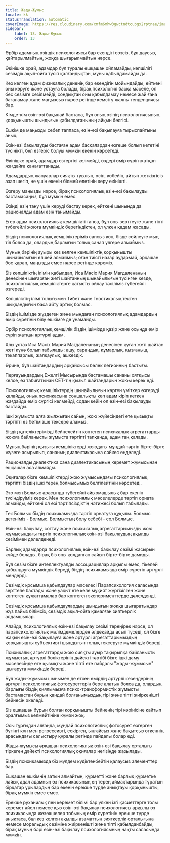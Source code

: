 ```yaml
---
title: Жады-Жұмыс
locale: kk
statusTranslation: automatic
coverImage: https://res.cloudinary.com/xmfm6mhw3gwctndtcubgx2rptnae/image/upload/v1741354419/small_cover_la_gran_rebelion_28716e29d2.webp
sidebar:
    label: 13. Жады-Жұмыс
    order: 13
---
```

Әрбір адамның өзіндік психологиясы бар екендігі сөзсіз, бұл даусыз, қайтарылмайтын, жоққа шығарылмайтын нәрсе.

Өкінішке орай, адамдар бұл туралы ешқашан ойламайды, көпшілігі сезімдік ақыл-ойға түсіп қалғандықтан, мұны қабылдамайды да.

Кез келген адам физикалық дененің бар екендігін мойындайды, өйткені оны көруге және ұстауға болады, бірақ психология басқа мәселе, ол бес сезімге сезілмейді, сондықтан оны қабылдамау немесе жай ғана бағаламау және маңызсыз нәрсе ретінде кемсіту жалпы тенденциясы бар.

Кімде-кім өзін-өзі бақылай бастаса, бұл оның өзінің психологиясының қорқынышты шындығын қабылдағанының айқын белгісі.

Ешкім де маңызды себеп таппаса, өзін-өзі бақылауға тырыспайтыны анық.

Өзін-өзі бақылауды бастаған адам басқалардан өзгеше болып кететіні түсінікті, бұл өзгеріс болуы мүмкін екенін көрсетеді.

Өкінішке орай, адамдар өзгергісі келмейді, өздері өмір сүріп жатқан жағдайға қанағаттанады.

Адамдардың жануарлар сияқты туылып, өсіп, көбейіп, айтып жеткізгісіз азап шегіп, не үшін екенін білмей өлетінін көру өкінішті.

Өзгеру маңызды нәрсе, бірақ психологиялық өзін-өзі бақылауды бастамасаңыз, бұл мүмкін емес.

Өзіңді өзің тану үшін көруді бастау керек, өйткені шынында да рационалды адам өзін танымайды.

Егер адам психологиялық кемшілікті тапса, бұл оны зерттеуге және тіпті түбегейлі жоюға мүмкіндік беретіндіктен, ол үлкен қадам жасады.

Біздің психологиялық кемшіліктеріміз сансыз көп, бізде сөйлеуге мың тіл болса да, олардың барлығын толық санап үлгере алмаймыз.

Мұның бәрінің ауыры кез келген кемшіліктің қорқынышты шынайылығын өлшей алмаймыз; оған тиісті назар аудармай, әрқашан бос қарап, маңызды емес нәрсе ретінде көреміз.

Біз көпшіліктің ілімін қабылдап, Иса Мәсіх Мария Магдаленаның денесінен шығарған жеті шайтанның шынайылығын түсінген кезде, психологиялық кемшіліктерге қатысты ойлау тәсіліміз түбегейлі өзгереді.

Көпшіліктің ілімі толығымен Тибет және Гностикалық тектен шыққандығын баса айту артық болмас.

Біздің ішімізде жүздеген және мыңдаған психологиялық адамдардың өмір сүретінін білу ешкімге де ұнамайды.

Әрбір психологиялық кемшілік біздің ішімізде қазір және осында өмір сүріп жатқан әртүрлі адам.

Ұлы ұстаз Иса Мәсіх Мария Магдаленаның денесінен қуған жеті шайтан жеті күнә болып табылады: ашу, сараңдық, құмарлық, қызғаныш, тәкаппарлық, жалқаулық, ашкөздік.

Әрине, бұл шайтандардың әрқайсысы бөлек легионның бастығы.

Перғауындардың Ежелгі Мысырында бастамашы сананы оятқысы келсе, өз табиғатынан СЕТ-тің қызыл шайтандарын жоюы керек еді.

Психологиялық кемшіліктердің шынайылығын көрген үміткер өзгеруді қалайды, оның психикасына соншалықты көп адам кіріп кеткен жағдайда өмір сүргісі келмейді, содан кейін ол өзін-өзі бақылауды бастайды.

Ішкі жұмыста алға жылжыған сайын, жою жүйесіндегі өте қызықты тәртіпті өз бетімізше тексере аламыз.

Біздің қателіктерімізді бейнелейтін көптеген психикалық агрегаттарды жоюға байланысты жұмыста тәртіпті тапқанда, адам таң қалады.

Мұның бәрінің қызығы кемшіліктерді жоюдағы мұндай тәртіп бірте-бірте жүзеге асырылып, сананың диалектикасына сәйкес өңделеді.

Рационалды диалектика сана диалектикасының керемет жұмысынан ешқашан аса алмайды.

Оқиғалар бізге кемшіліктерді жою жұмысындағы психологиялық тәртіпті біздің ішкі терең болмысымыз белгілейтінін көрсетеді.

Эго мен Болмыс арасында түбегейлі айырмашылық бар екенін түсіндіруіміз керек. Мен психологиялық мәселелерде тәртіп орната алмайды, өйткені ол өзі тәртіпсіздіктің нәтижесі болып табылады.

Тек Болмыс біздің психикамызда тәртіп орнатуға құқылы. Болмыс дегеніміз - Болмыс. Болмыстың болу себебі - сол Болмыс.

Өзін-өзі бақылау, соттау және психикалық агрегаттарымызды жою жұмысындағы тәртіп психологиялық өзін-өзі бақылаудың ақылды сезімімен дәлелденеді.

Барлық адамдарда психологиялық өзін-өзі бақылау сезімі жасырын күйде болады, бірақ біз оны қолданған сайын бірте-бірте дамиды.

Бұл сезім бізге интеллектуалды ассоциациялар арқылы емес, тікелей қабылдауға мүмкіндік береді, біздің психикамызда өмір сүретін әртүрлі мендерді.

Сезімдік қосымша қабылдаулар мәселесі Парапсихология саласында зерттеле бастады және уақыт өте келе мұқият жүргізілген және көптеген құжаттамалар бар көптеген эксперименттерде дәлелденді.

Сезімдік қосымша қабылдаулардың шындығын жоққа шығаратындар жүз пайыз білімсіз, сезімдік ақыл-ойға қамалған зияткерлік алдамшылар.

Алайда, психологиялық өзін-өзі бақылау сезімі тереңірек нәрсе, ол парапсихологиялық мәлімдемелерден әлдеқайда асып түседі, ол бізге жақын өзін-өзі бақылауға және әртүрлі агрегаттарымыздың қорқынышты субъективті шындығын толық тексеруге мүмкіндік береді.

Психикалық агрегаттарды жою сияқты ауыр тақырыпқа байланысты жұмыстың әртүрлі бөліктерінің дәйекті тәртібі бізге ішкі даму мәселесінде өте қызықты және тіпті өте пайдалы "жады-жұмысын" шығаруға мүмкіндік береді.

Бұл жады-жұмысы шынымен де өткен өмірдің әртүрлі кезеңдерінің әртүрлі психологиялық фотосуреттерін бере алатын болса да, олардың барлығы біздің қиялымызға психо-трансформистік жұмысты бастамастан бұрын қандай болғанымыздың тірі және тіпті жиіркенішті бейнесін әкеледі.

Біз ешқашан бұрын болған қорқынышты бейненің тірі көрінісіне қайтып оралғымыз келмейтініне күмән жоқ.

Осы тұрғыдан алғанда, мұндай психологиялық фотосурет өзгерген бүгінгі күн мен регрессивті, ескірген, ыңғайсыз және бақытсыз өткеннің арасындағы салыстыру құралы ретінде пайдалы болар еді.

Жады-жұмысы әрқашан психологиялық өзін-өзі бақылау орталығы тіркеген дәйекті психологиялық оқиғалар негізінде жазылады.

Біздің психикамызда біз мүлдем күдіктенбейтін қалаусыз элементтер бар.

Ешқашан ешкімнің затын алмайтын, құрметті және барлық құрметке лайық адал адамның өз психикасының ең терең аймақтарында тұратын бірқатар ұрылардың бар екенін ерекше түрде анықтауы қорқынышты, бірақ мүмкін емес емес.

Ерекше руханилық пен керемет білімі бар үлкен ізгі қасиеттерге толы керемет әйел немесе қыз өзін-өзі бақылау психологиясы арқылы өз психикасында жезөкшелер тобының өмір сүретінін ерекше түрде анықтаса, бұл кез келген ақылды азаматтың зияткерлік орталығына немесе моральдық сезіміне жиіркенішті және тіпті қабылданбайды, бірақ мұның бәрі өзін-өзі бақылау психологиясының нақты саласында мүмкін.

